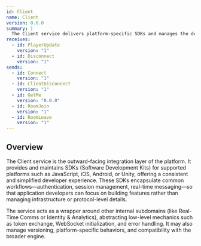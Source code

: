 ```yaml
---
id: Client
name: Client
version: 0.0.0
summary: |
  The Client service delivers platform-specific SDKs and manages the developer-facing API surface, enabling external applications to seamlessly interact with the Mills Mess Engine.
receives:
  - id: PlayerUpdate
    version: "1"
  - id: Disconnect
    version: "1"
sends:
  - id: Connect
    version: "1"
  - id: ClientDisconnect
    version: "1"
  - id: GetMe
    version: "0.0.0"
  - id: RoomJoin
    version: "1"
  - id: RoomLeave
    version: "1"
---
```


## Overview

The Client service is the outward-facing integration layer of the platform.
It provides and maintains SDKs (Software Development Kits) for supported platforms such as JavaScript, iOS, Android, or Unity, offering a consistent and simplified developer experience.
These SDKs encapsulate common workflows—authentication, session management, real-time messaging—so that application developers can focus on building features rather than managing infrastructure or protocol-level details.

The service acts as a wrapper around other internal subdomains (like Real-Time Comms or Identity & Analytics), abstracting low-level mechanics such as token exchange, WebSocket initialization, and error handling.
It may also manage versioning, platform-specific behaviors, and compatibility with the broader engine.

<NodeGraph />

